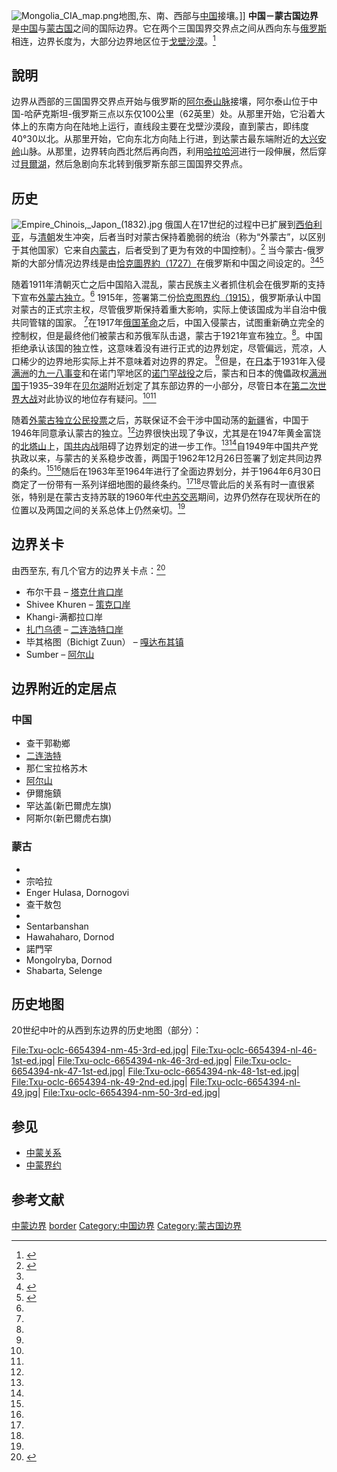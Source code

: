 [[File:Mongolia_CIA_map.png|right]]地图,东、南、西部与[[中华人民共和国|中国]]接壤。]]
{{Multiple image
| image1 = Boundary marker of China.svg
| image2 = Boundary marker of Mongolia (type 1).svg
| width  = 50
| footer = Chinese and Mongolian boundary markers
}}
'''中国－蒙古国边界'''是[[中华人民共和国|中国]]与[[蒙古国|蒙古国]]之间的国际边界。它在两个三国国界交界点之间从西向东与[[俄罗斯|俄罗斯]]相连，边界长度为{{convert|4630|km|mi|abbr=on}}，大部分边界地区位于[[戈壁沙漠|戈壁沙漠]]。<ref>{{cite web|url=https://www.cia.gov/library/publications/the-world-factbook/geos/mg.html|title=MONGOLIA|accessdate=31 January 2020|quote=China 4630 km|archive-date=2018-12-25|archive-url=https://web.archive.org/web/20181225034005/https://www.cia.gov/library/publications/the-world-factbook/geos/mg.html%20|dead-url=no}}</ref>

==說明==
边界从西部的三国国界交界点开始与俄罗斯的[[阿尔泰山脉|阿尔泰山脉]]接壤，阿尔泰山位于中国-哈萨克斯坦-俄罗斯三点以东仅100公里（62英里）处。从那里开始，它沿着大体上的东南方向在陆地上运行，直线段主要在戈壁沙漠段，直到蒙古{{tsl|en|List_of_extreme_points_of_Mongolia|最南端}}，即纬度40°30以北。从那里开始，它向东北方向陆上行进，到达蒙古最东端附近的[[大兴安岭|大兴安岭]]山脉。从那里，边界转向西北然后再向西，利用[[哈拉哈河|哈拉哈河]]进行一段伸展，然后穿过[[貝爾湖|貝爾湖]]，然后急剧向东北转到俄罗斯东部三国国界交界点。

==历史==
[[File:Empire_Chinois,_Japon_(1832).jpg|thumb]]
俄国人在17世纪的过程中已扩展到[[西伯利亚|西伯利亚]]，与[[清朝|清朝]]发生冲突，后者当时对蒙古保持着脆弱的统治（称为“外蒙古”，以区别于其他国家）它来自[[内蒙古自治区|内蒙古]]，后者受到了更为有效的中国控制）。<ref name="IBS">{{cite web |title=International Boundary Study No. 173 - China-Mongolia Boundary |url=https://fall.law.fsu.edu/collection/LimitsinSeas/IBS173.pdf |publisher=US Department of State |date=14 August 1984 |accessdate=15 September 2020 |archive-date=2021-01-28 |archive-url=https://web.archive.org/web/20210128005251/https://fall.law.fsu.edu/collection/LimitsinSeas/IBS173.pdf |dead-url=no }}</ref> 当今蒙古-俄罗斯的大部分情况边界线是由[[恰克圖界約|恰克圖界約（1727）]]在俄罗斯和中国之间设定的。<ref name="IBS"/><ref>{{cite web |title=Mongolia |url=https://2009-2017.state.gov/outofdate/bgn/mongolia/74207.htm |publisher=US DOS |accessdate=15 September 2020 |archive-date=2020-09-16 |archive-url=https://web.archive.org/web/20200916175704/https://2009-2017.state.gov/outofdate/bgn/mongolia/74207.htm |dead-url=no }}</ref><ref name="NPS">{{cite web |last1=Dashtseren |first1=Dashdavaa |title=BORDER PROTECTION AND NATIONAL SECURITY OF MONGOLIA |url=https://apps.dtic.mil/dtic/tr/fulltext/u2/a456961.pdf |publisher=NAVAL POSTGRADUATE SCHOOL MONTEREY, CALIFORNIA |date=September 2006 |accessdate=15 September 2020 |archive-date=2021-08-31 |archive-url=https://web.archive.org/web/20210831032150/https://apps.dtic.mil/dtic/tr/fulltext/u2/a456961.pdf }}</ref>

随着1911年清朝灭亡之后中国陷入混乱，蒙古民族主义者抓住机会在俄罗斯的支持下宣布[[外蒙古独立|外蒙古独立]]。<ref name ="NPS" /> 1915年，签署第二份[[中俄蒙协约|恰克图界约（1915）]]，俄罗斯承认中国对蒙古的正式宗主权，尽管俄罗斯保持着重大影响，实际上使该国成为半自治中俄共同管辖的国家。 <ref name ="NPS" />在1917年[[1917年俄国革命|俄国革命]]之后，中国入侵蒙古，试图重新确立完全的控制权，但是最终他们被蒙古和苏俄军队击退，蒙古于1921年宣布独立。<ref name ="NPS" />。中国拒绝承认该国的独立性，这意味着没有进行正式的边界划定，尽管偏远，荒凉，人口稀少的边界地形实际上并不意味着对边界的界定。 <ref name ="IBS" />但是，在[[日本|日本]]于1931年入侵[[满洲|满洲]]的[[九一八事变|九一八事变]]和在诺门罕地区的[[诺门罕战役|诺门罕战役]]之后，蒙古和日本的傀儡政权[[满洲国|满洲国]]于1935–39年在[[贝尔湖|贝尔湖]]附近划定了其东部边界的一小部分，尽管日本在[[第二次世界大战|第二次世界大战]]对此协议的地位存有疑问。<ref name ="IBS" /><ref name ="NPS" />

随着[[外蒙古独立公民投票|外蒙古独立公民投票]]之后，苏联保证不会干涉中国动荡的[[新疆|新疆]]省，中国于1946年同意承认蒙古的独立。<ref name="IBS"/>边界很快出现了争议，尤其是在1947年黄金富饶的[[北塔山事件|北塔山]]上，[[国共内战|国共内战]]阻碍了边界划定的进一步工作。<ref name="IBS"/><ref name="NPS"/>自1949年中国共产党执政以来，与蒙古的关系稳步改善，两国于1962年12月26日签署了划定共同边界的条约。<ref name="IBS"/><ref name="NPS"/>随后在1963年至1964年进行了全面边界划分，并于1964年6月30日商定了一份带有一系列详细地图的最终条约。<ref name="NPS"/><ref name="IBS"/>尽管此后的关系有时一直很紧张，特别是在蒙古支持苏联的1960年代[[中苏交恶|中苏交恶]]期间，边界仍然存在现状所在的位置以及两国之间的关系总体上仍然亲切。<ref name="NPS"/>

==边界关卡==
由西至东, 有几个官方的边界关卡点：<ref>{{cite web |title=Mongolia Border Crossings |url=https://caravanistan.com/border-crossings/mongolia/ |website=Caravanistan |accessdate=15 September 2020 |archive-date=2021-02-04 |archive-url=https://web.archive.org/web/20210204222651/https://caravanistan.com/border-crossings/mongolia/ |dead-url=no }}</ref>
* 布尔干县 – [[塔克什肯镇|塔克什肯口岸]]
* Shivee Khuren – [[策克口岸|策克口岸]]
* Khangi-满都拉口岸
* [[扎门乌德|扎门乌德]] – [[二连浩特市|二连浩特口岸]]
* 毕其格图（Bichigt Zuun）  – [[嘎达布其镇|嘎达布其镇]]
* Sumber – [[阿尔山市|阿尔山]]

==边界附近的定居点==
===中国===
{{div col|colwidth=22em}}
*查干郭勒鄉
*[[二连浩特市|二连浩特]]
*那仁宝拉格苏木 
*[[阿尔山市|阿尔山]]
*伊爾施鎮
*罕达盖(新巴爾虎左旗)
*阿斯尔(新巴爾虎右旗)
{{div col end}}

===蒙古===
{{div col|colwidth=22em}}
*{{tsl|en| Jargalant | Jargalant }}
*宗哈拉
*Enger Hulasa, Dornogovi 
*查干敖包
*{{tsl|en|Ulaan-Uul, Khövsgöl|Ulaan-Uul, Khövsgöl}}
*Sentarbanshan 
*Hawahaharo, Dornod 
*諾門罕 
*Mongolryba, Dornod 
*Shabarta,  Selenge      
{{div col end}}

==历史地图==
20世纪中叶的{{tsl|en| International Map of the World | 世界国际地图 }}从西到东边界的历史地图（部分）：
<gallery mode="packed" heights="160">
File:Txu-oclc-6654394-nm-45-3rd-ed.jpg|
File:Txu-oclc-6654394-nl-46-1st-ed.jpg|
File:Txu-oclc-6654394-nk-46-3rd-ed.jpg|
File:Txu-oclc-6654394-nk-47-1st-ed.jpg|
File:Txu-oclc-6654394-nk-48-1st-ed.jpg|
File:Txu-oclc-6654394-nk-49-2nd-ed.jpg|
File:Txu-oclc-6654394-nl-49.jpg|
File:Txu-oclc-6654394-nm-50-3rd-ed.jpg|
</gallery>

==参见==
* [[中蒙关系|中蒙关系]]	
* [https://zh.wikisource.org/wiki/中华人民共和国和蒙古人民共和国边界条约  中蒙界约] {{Wayback|url=https://zh.wikisource.org/wiki/%E4%B8%AD%E5%8D%8E%E4%BA%BA%E6%B0%91%E5%85%B1%E5%92%8C%E5%9B%BD%E5%92%8C%E8%92%99%E5%8F%A4%E4%BA%BA%E6%B0%91%E5%85%B1%E5%92%8C%E5%9B%BD%E8%BE%B9%E7%95%8C%E6%9D%A1%E7%BA%A6 |date=20201104073744 }}


== 参考文献 ==
{{Reflist}}

{{commons category|China-Mongolia border}}
{{wikisource|中華人民共和國和蒙古人民共和國邊界條約}}
{{中国边界}}
{{蒙古邊界}}

{{DEFAULTSORT:China-Mongolia border}}
[[Category:中蒙边界|]]
[[Category:中蒙关系|border]]
[[Category:中国边界|Category:中国边界]]
[[Category:蒙古国边界|Category:蒙古国边界]]